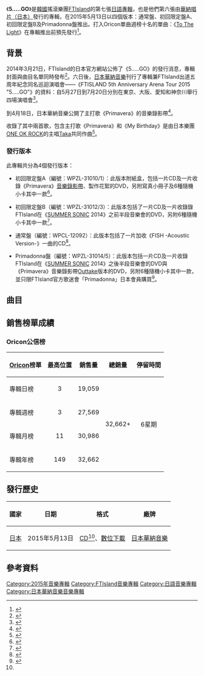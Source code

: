 {{Infobox album <!-- See Wikipedia:WikiProject Albums -->
| Name         = 5.....GO
| Type         = studio
| Artist       = [[FTIsland|FTIsland]]
| Cover        = FTIsland 5.....GO.jpg
| Caption      = 通常盤封面
| Released     = {{Start date|2015|5|13}}
| Recorded     = 2014年－2015年
| Genre       = [[日語流行音樂|日語流行音樂]]
| Length      = 46分18秒
| Language    = [[日語|日語]]
| Label       = [[日本華納音樂|日本華納音樂]]
| Producer     = {{link-ko|韓成浩|한성호}}（{{lang|ko|한성호}}）（總監製）<br>[[Ryo|Ryo]]、[[金在陽|金在陽]]（{{lang|ko|김재양}}）
| Last album   = [[I_WILL_(FTIsland專輯)|I WILL]]<br>（2015年）
| This album   = '''5.....GO'''<br>（2015年）
| Next album   = [[FM302|FM302]]<br>（[[李洪基|洪基]]，2015年）
| Misc         = {{Singles
  | Name          = 5.....GO
  | Type          = studio
  | Single 1      = [[To_The_Light_(FTIsland單曲)|To The Light]]
  | Single 1 date = {{Start date|2014|10|15}}
  }}
}}
《'''5.....GO'''》是[[韓國|韓國]]搖滾樂團[[FTIsland|FTIsland]]的第七張[[日語|日語]][[專輯|專輯]]，也是他們第六張由[[華納音樂集團|華納唱片（日本）]]發行的專輯，在2015年5月13日以四個版本：通常盤、初回限定盤A、初回限定盤B及Primadonna盤推出。打入Oricon單曲週榜十名的單曲：《[[To_The_Light_(FTIsland單曲)|To The Light]]》在專輯推出前預先發行<ref>{{Cite web |url=http://news.kstyle.com/article.ksn?articleNo=2016646 |title=FTISLAND、日本ニューアルバム「5.....GO」5月13日発売決定！ジャケ写、最新アーティスト写真も公開 |accessdate=2015-03-27 |archive-date=2015-04-02 |archive-url=https://web.archive.org/web/20150402141726/http://news.kstyle.com/article.ksn?articleNo=2016646 |dead-url=no }}</ref>。

==背景==
2014年3月21日，FTIsland的日本官方網站公佈了《5.....GO》的發行消息，專輯封面與曲目名單同時發布<ref name="list">{{cite web|title=2015年5月13日　FTISLAND ニューアルバム「5.....GO」(読み： ゴー )発売決定！ ジャケ写、最新アーティスト写真公開！！|url=http://ftisland-official.jp/news/detail.php?id=1020383|date=2015-03-21|accessdate=2015-03-26|language=ja|archive-date=2015-03-27|archive-url=https://web.archive.org/web/20150327221652/http://ftisland-official.jp/news/detail.php?id=1020383|dead-url=no}}</ref>。六日後，[[日本華納音樂|日本華納音樂]]刊行了專輯兼FTIsland出道五周年紀念同名巡迴演唱會——《FTISLAND 5th Anniversary Arena Tour 2015 "5.....GO"》的資料：自5月27日到7月20日分別在東京、大阪、愛知和神奈川舉行四場演唱會<ref>{{cite web|url=http://wmg.jp/artist/ftisland/news_62861.html|title=FTISLAND 日本メジャーデビュー5周年記念アリーナツアー「FTISLAND 5th Anniversary Arena Tour 2015 "5.....GO"」詳細発表！|date=2015-03-26|work=|publisher=[[日本華納音樂|日本華納音樂]]|accessdate=2015-03-27|language=ja|archive-url=https://web.archive.org/web/20150402115423/http://wmg.jp/artist/ftisland/news_62861.html|archive-date=2015-04-02|dead-url=yes}}</ref>。

到4月18日，日本華納音樂公開了主打歌《Primavera》的音樂錄影帶<ref>{{cite web|title=5/13リリース5th Album「5.....GO」のリード曲「Primavera」MVフルバージョン公開！メンバーからのコメントも☆|url=http://ftisland-official.jp/news/detail.php?id=1020383|date=2015-04-18|accessdate=2013-04-19|language=ja|archive-date=2015-03-27|archive-url=https://web.archive.org/web/20150327221652/http://ftisland-official.jp/news/detail.php?id=1020383|dead-url=no}}</ref>。

收錄了其中兩首歌，包含主打歌《Primavera》和《My Birthday》是由日本樂團[[ONE_OK_ROCK|ONE OK ROCK]]的主唱[[Taka|Taka]]共同作曲<ref>{{cite web |url=http://www.oneokrock.com/jp/news/820 |title=存档副本 |accessdate=2015-10-18 |deadurl=yes |archiveurl=https://web.archive.org/web/20150928071238/http://www.oneokrock.com/jp/news/820 |archivedate=2015-09-28 }}</ref>。

===發行版本===
此專輯共分為4個發行版本：

*初回限定盤A（編號：WPZL-31010/1）：此版本附紙盒，包括一片CD及一片收錄《Primavera》[[音樂錄影帶|音樂錄影帶]]、製作花絮的DVD，另附寫真小冊子及6種隨機小卡其中一款<ref name="spa">{{cite web|url=http://wmg.jp/artist/ftisland/WPZL000031010.html|title=FTISLAND 「5.....GO（初回限定盤A）」 / Warner Music Japan|date=|work=|publisher=[[日本華納音樂|日本華納音樂]]|accessdate=2015-03-27|language=ja|archive-url=https://web.archive.org/web/20150328055618/http://wmg.jp/artist/ftisland/WPZL000031010.html|archive-date=2015-03-28|dead-url=yes}}</ref>。

*初回限定盤B（編號：WPZL-31012/3）：此版本包括了一片CD及一片收錄錄FTIsland在《[[SUMMER_SONIC|SUMMER SONIC]] 2014》之前半段音樂會的DVD，另附6種隨機小卡其中一款<ref name="spb">{{cite web|url=http://wmg.jp/artist/ftisland/WPZL000030848.html|title=FTISLAND 「5.....GO（初回限定盤B）」 / Warner Music Japan|date=|work=|publisher=[[日本華納音樂|日本華納音樂]]|accessdate=2015-03-27|language=ja|archive-url=https://web.archive.org/web/20150402133753/http://wmg.jp/artist/ftisland/WPZL000030848.html|archive-date=2015-04-02|dead-url=yes}}</ref>。

*通常盤（編號：WPCL-12092）：此版本包括了一片加收《FISH -Acoustic Version-》一曲的CD<ref name="regular">{{cite web|url=http://wmg.jp/artist/ftisland/WPCL000011423.html|title=FTISLAND 「5.....GO（通常盤）」 / Warner Music Japan|date=|work=|publisher=[[日本華納音樂|日本華納音樂]]|accessdate=2015-03-27|language=ja|archive-url=https://web.archive.org/web/20150402132610/http://wmg.jp/artist/ftisland/WPCL000011423.html|archive-date=2015-04-02|dead-url=yes}}</ref>。

*Primadonna盤（編號：WPZL-31014/5）：此版本包括一片CD及一片收錄FTIsland在《[[SUMMER_SONIC|SUMMER SONIC]] 2014》之後半段音樂會的DVD與《Primavera》音樂錄影帶[[Outtake|Outtake]]版本的DVD，另附6種隨機小卡其中一款，並只限FTIsland官方歌迷會「Primadonna」日本會員購買<ref name="Primadonna">{{cite web|url=http://wmg.jp/artist/ftisland/WPZL000031014.html|title=FTISLAND 「5.....GO（Primadonna盤）」 / Warner Music Japan|date=|work=|publisher=[[日本華納音樂|日本華納音樂]]|accessdate=2015-03-27|language=ja|archive-url=https://web.archive.org/web/20150328055815/http://wmg.jp/artist/ftisland/WPZL000031014.html|archive-date=2015-03-28|dead-url=yes}}</ref>。

==曲目==
{{Track listing
| total_length    = 46:18
| headline        = 所有版本<ref name="list"/>

| title1          = [[To_The_Light_(FTIsland單曲)|To The Light]]
| music1          = [[李在真|李在真]]<br>{{link-ko|李鎮浩 (歌手)|이진호 (1986년)|李鎮浩}}（{{lang|ko|이진호}}）<br>[[崔載烈|崔載烈]]（{{lang|ko|최재열}}）
| lyrics1         = 李在真<br>[[李洪基|李洪基]]
| arranger1       = [[Corin|Corin]]
| length1         = 3:34

| title2          = Primavera
| note2           = 
| music2          = [[ONE_OK_ROCK|Taka]]<br>[[FTIsland|FTIsland]]
| lyrics2         = 李洪基
| arranger2       = [[akkin|akkin]]<br>FTIsland
| length2         = 4:21

| title3          = Orange Days
| music3          = [[MOTHBALL|MOTHBALL]]
| lyrics3         = MOTHBALL
| arranger3       = MOTHBALL
| length3         = 3:42

| title4          = YES or NO
| music4          = [[崔鍾訓|崔鍾訓]]<br>[[朴賢宇|朴賢宇]]（{{lang|ko|박현우}}）
| lyrics4         = 宋承炫<br>{{link-ja|加藤健|Kenn Kato}}
| arranger4       = Corin
| length4         = 3:50

| title5          = Tornado
| music5          = 李在真
| lyrics5         = 李在真<br>[[TomoMi|TomoMi]]
| arranger5       = akkin
| length5         = 3:39

| title6          = CRYING IN THE RAIN
| music6          = [[Corin|Corin]]
| lyrics6         = 加藤健
| arranger6       = {{link-ja|鈴木秀行|鈴木Daichi秀行|鈴木Daichi秀行}}
| length6         = 5:08

| title7          = Moonlight
| music7          = [[Hiroyuki_Fujino|Hiroyuki Fujino]]
| lyrics7         = [[H.U.B|H.U.B]]
| arranger7       = 鈴木Daichi秀行
| length7         = 4:41

| title8          = DAYDREAMER
| music8          = 崔鍾訓<br>朴賢宇
| lyrics8         = 李洪基<br>加藤健
| arranger8       = akkin
| length8         = 4:06

| title9          = Hourglass
| music9          = MOTHBALL
| lyrics9         = MOTHBALL
| arranger9       = [[TIENOWA|TIENOWA]]
| length9         = 4:01

| title10         = My Birthday
| music10         = Taka<br>李洪基
| lyrics10        = 李洪基
| arranger10      = Corin<br>FTIsland
| length10        = 4:48
}}
{{tracklist
| total_length    = 
| collapsed       = yes
| headline        = 通常盤附贈曲目：

| title11         = FISH -Acoustic Version-
| music11         = 崔鍾訓<br>[[金在陽|金在陽]]（{{lang|ko|김재양}}）<br>朴賢宇
| lyrics11        = 崔鍾訓<br>李在真
| arranger11      = akkin
| length11        = 4:22
}}
{{tracklist
| collapsed       = yes
| headline        = DVD<small>（初回限定盤A）：</small><ref name="spa"/>

| title1         = Primavera
| note1          = 音樂錄影帶
| title2         = Primavera
| note2          = 錄音室片段
| title3         = Primavera
| note3          = 音樂錄影帶 - 拍攝花絮、宣傳照拍攝花絮
}}
{{tracklist
| collapsed       = yes
| headline        = DVD<small>（初回限定盤B）：《[[SUMMER_SONIC|SUMMER SONIC]] 2014》（前編）</small><ref name="spb"/>

| title1         = 後台花絮
| title2         = 開場
| title3         = [[NEW_PAGE|BE FREE]]
| title4         = {{link-en|TOP SECRET (FTIsland單曲)|Top Secret (song)|TOP SECRET}}
| title5         = [[beautiful_(FTIsland單曲)|beautiful]]
| title6         = FISH -Acousitic Version-
| note6          = 製作花絮
}}
{{Track listing
| collapsed       = yes
| headline        = DVD<small>（Primadonna限定盤）：《[[SUMMER_SONIC|SUMMER SONIC]] 2014》（後編）</small><ref name="Primadonna"/>

| title1         = Morning Coffee
| title2         = BEAT IT
| title3         = Shinin' On
| title4         = [[RATED-FT|FREEDOM]]
| title5         = 後台花絮
| title6         = Primavera
| note6          = 音樂錄影帶 - [[Outtake|Outtake]]版本
}}

==銷售榜單成績==

===Oricon公信榜===
{| class="wikitable" style="width:500px;"
|-
! style="text-align:center;"|[[Oricon|Oricon]]榜單
! style="text-align:center;"|最高位置
! style="text-align:center;"|銷售量
! style="text-align:center;"|總銷量
! style="text-align:center;"|停留時間
|-
|align="left"|專輯日榜
| style="text-align:center;"| 3
| style="text-align:center;" rowspan="1"| 19,059
| style="text-align:center;" rowspan="4"| 32,662+
| style="text-align:center;" rowspan="4"| 6星期
|-
|align="left"|專輯週榜
| style="text-align:center;"| 3
| style="text-align:center;"| 27,569
|-
|align="left"|專輯月榜
| style="text-align:center;"| 11
| style="text-align:center;"| 30,986
|-
|align="left"|專輯年榜
| style="text-align:center;"| 149
| style="text-align:center;"| 32,662
|}

==發行歷史==
{| class="wikitable plainrowheaders"
|-
! scope="col"| 國家 !! 日期 !! 格式 !! 廠牌
|-
! scope="row" rowspan="1"| [[日本|日本]]
| 2015年5月13日
| [[CD|CD]]<ref name=regular />、[[數位音樂下載|數位下載]]
| [[日本華納音樂|日本華納音樂]]
|}

==參考資料==
{{reflist}}

{{FTIsland}}

[[Category:2015年音樂專輯|Category:2015年音樂專輯]]
[[Category:FTIsland音樂專輯|Category:FTIsland音樂專輯]]
[[Category:日語音樂專輯|Category:日語音樂專輯]]
[[Category:日本華納音樂音樂專輯|Category:日本華納音樂音樂專輯]]